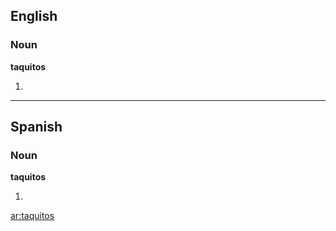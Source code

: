 ==English==

===Noun===
'''taquitos'''

# {{plural of|taquito}}

----

==Spanish==

===Noun===
'''taquitos'''

# {{plural of|taquito|lang=es}}

[[ar:taquitos]]